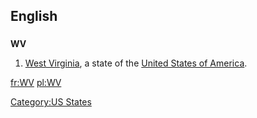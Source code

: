 ==English==

==={{abbreviation}}===
'''WV'''

# [[West Virginia]], a state of the [[United States of America]].

[[Category:US States]]

[[fr:WV]]
[[pl:WV]]